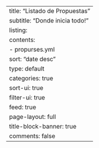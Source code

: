 ---
title: "Listado de Propuestas"
subtitle: "Donde inicia todo!"
listing:
  contents: 
    - propurses.yml
  sort: "date desc"
  type: default
  categories: true
  sort-ui: true
  filter-ui: true
  feed: true
page-layout: full
title-block-banner: true
comments: false
---